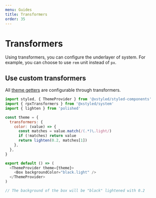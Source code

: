 ```yaml
---
menu: Guides
title: Transformers
order: 35
---
```


# Transformers

Using transformers, you can configure the underlayer of system. For example, you can choose to use `rem` unit instead of `px`.

## Use custom transformers

All [theme getters](/docs/system-utilities/#theme-getters) are configurable through transformers.

```js
import styled, { ThemeProvider } from '@xstyled/styled-components'
import { rpxTransformers } from '@xstyled/system'
import { lighten } from 'polished'

const theme = {
  transformers: {
    color: (value) => {
      const matches = value.match(/(.*)\.light/)
      if (!matches) return value
      return lighten(0.2, matches[1])
    },
  },
}

export default () => (
  <ThemeProvider theme={theme}>
    <Box backgroundColor="black.light" />
  </ThemeProvider>
)

// The background of the box will be "black" lightened with 0.2
```
